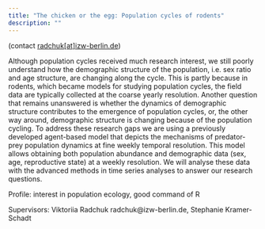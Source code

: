 ```yaml
---
title: "The chicken or the egg: Population cycles of rodents"
description: ""
---
```


(contact <a href="mailto:radchuk@izw-berlin.de">radchuk[at]izw-berlin.de</a>)

Although population cycles received much research interest, we still poorly understand how the demographic structure of the population, i.e. sex ratio and age structure, are changing along the cycle. This is partly because in rodents, which became models for studying population cycles, the field data are typically collected at the coarse yearly resolution. Another question that remains unanswered is whether the dynamics of demographic structure contributes to the emergence of population cycles, or, the other way around, demographic structure is changing because of the population cycling. To address these research gaps we are using a previously developed agent-based model that depicts the mechanisms of predator-prey population dynamics at fine weekly temporal resolution. This model allows obtaining both population abundance and demographic data (sex, age, reproductive state) at a weekly resolution. We will analyse these data with the advanced methods in time series analyses to answer our research questions.

Profile: interest in population ecology, good command of R

Supervisors: Viktoriia Radchuk radchuk@izw-berlin.de, Stephanie Kramer-Schadt


